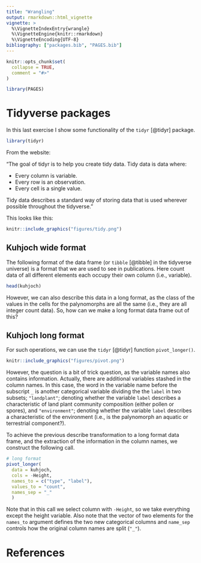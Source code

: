 ```yaml
---
title: "Wrangling"
output: rmarkdown::html_vignette
vignette: >
  %\VignetteIndexEntry{wrangle}
  %\VignetteEngine{knitr::rmarkdown}
  %\VignetteEncoding{UTF-8}
bibliography: ["packages.bib", "PAGES.bib"]    
---
```


```r
knitr::opts_chunk$set(
  collapse = TRUE,
  comment = "#>"
)
```

```r
library(PAGES)
```


# Tidyverse packages

In this last exercise I show some functionality of the `tidyr` [@tidyr] package. 


```r
library(tidyr)
```


From the website:

"The goal of tidyr is to help you create tidy data. Tidy data is data where:

- Every column is variable.
- Every row is an observation.
- Every cell is a single value.

Tidy data describes a standard way of storing data that is used wherever possible throughout the tidyverse."

This looks like this:

```r
knitr::include_graphics("figures/tidy.png")
```
 
 
## Kuhjoch wide format

The following format of the data frame (or `tibble` [@tibble] in the tidyverse universe) is a format that we are used to see in publications. Here count data of all different elements each occupy their own column (i.e., variable).


```r
head(kuhjoch)
```


However, we can also describe this data in a long format, as the class of the values in the cells for the palynomorphs are all the same (i.e., they are all integer count data). So, how can we make a long format data frame out of this?


## Kuhjoch long format


For such operations, we can use the `tidyr` [@tidyr] function `pivot_longer()`.


```r
knitr::include_graphics("figures/pivot.png")
```


However, the question is a bit of trick question, as the variable names also contains information. Actually, there are additional variables stashed in the column names. In this case, the word in the variable name before the subscript `_` is another categorical variable dividing the the `label` in two subsets; `"landplant"`; denoting whether the variable `label` describes a characteristic of land plant community composition (either pollen or spores), and `"environment"`; denoting whether the variable `label` describes a characteristic of the environment (i.e., is the palynomorph an aquatic or terrestrial component?).

To achieve the previous describe transformation to a long format data frame, and the extraction of the information in the column names, we construct the following call.


```r
# long format
pivot_longer(
  data = kuhjoch, 
  cols = -Height,  
  names_to = c("type", "label"),
  values_to = "count",
  names_sep = "_"
  )
```


Note that in this call we select column with `-Height`, so we take everything except the height variable. Also note that the vector of two elements for the `names_to` argument defines the two new categorical columns and `name_sep` controls how the original column names are split (`"_"`).

# References
